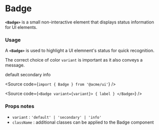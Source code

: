 
# Badge

**`<Badge>`** is a small non-interactive element that displays status information for UI elements.

### Usage

A **`<Badge>`** is used to highlight a UI elemnent's status for quick recognition.

The correct choice of color `variant` is important as it also conveys a message.

<Badge> default </Badge>
<Badge variant="secondary"> secondary </Badge>
<Badge variant="info"> info </Badge>

<Source code={`import { Badge } from '@acme/ui'`} />

<Source code={`<Badge variant={variant}> { label } </Badge>`} />

### Props notes

- `variant` : `'default' | 'secondary' | 'info'`
- `className` : additional classes can be applied to the Badge component
